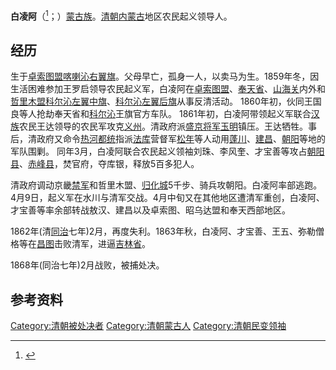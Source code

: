 '''白凌阿'''（{{lang-mnc| ᠪᡝᠠᠯᡳᠩᡤᠠ|v=Balingga}}<ref>{{cite book |author1=Hoong Teik Toh |title=Materials for a Genealogy of the Niohuru Clan: With Introductory Remarks on Manchu Onomastics |publisher=Harrassowitz |page=103 |url=https://books.google.com/books?id=ZSNMGosP0cAC&pg=PA103&lpg=PA103&dq=Balingga+manchu&source=bl&ots=13cP5pDDB1&sig=ACfU3U2gJkoJjAu3NqI2vGUIeRXh_HK3KQ&hl=en&sa=X&ved=2ahUKEwjXw_mNtI_nAhUMIjQIHdMDAasQ6AEwAHoECAoQAQ#v=onepage&q=Balingga%20manchu&f=false}}</ref>；{{bd|？||1868年|catIdx=B}}）[[蒙古族|蒙古族]]。[[清朝|清朝]][[内蒙古|内蒙古]]地区农民起义领导人。
== 经历 ==
生于[[卓索图盟|卓索图盟]][[喀喇沁右翼旗|喀喇沁右翼旗]]。父母早亡，孤身一人，以卖马为生。1859年冬，因生活困难参加王罗启领导农民起义军，白凌阿在[[卓索图盟|卓索图盟]]、[[奉天省|奉天省]]、[[山海关|山海关]]内外和[[哲里木盟|哲里木盟]][[科尔沁左翼中旗|科尔沁左翼中旗]]、[[科尔沁左翼后旗|科尔沁左翼后旗]]从事反清活动。 1860年初，伙同王国良等人抢劫奉天省和[[科尔沁|科尔沁]]王旗官方车队。 1861年初，白凌阿带领起义军联合[[汉族|汉族]]农民王达领导的农民军攻克[[义县|义州]]。清政府派[[盛京将军|盛京将军]][[玉明|玉明]]镇压。王达牺牲。事后，清政府又命令[[热河都统署旧址|热河都统]]指派[[法库|法库]]营督军[[松年|松年]]等人动用[[蓬川|蓬川]]、[[建昌|建昌]]、[[朝阳市|朝阳]]等地的军队围剿。 同年3月，白凌阿联合农民起义领袖刘珠、李风奎、才宝善等攻占[[朝阳县|朝阳县]]、[[赤峰县|赤峰县]]，焚官府，夺库银，释放5百多犯人。 

清政府调动京畿[[禁军|禁军]]和哲里木盟、[[归化城|归化城]]5千步、骑兵攻朝阳。白凌阿率部逃跑。4月9日，起义军在水川与清军交战。4月中旬又在其他地区遭清军重创，白凌阿、才宝善等率余部转战敖汉、建昌以及卓索图、昭乌达盟和奉天西部地区。 

1862年(清[[同治|同治]]七年)2月，再度失利。1863年秋，白凌阿、才宝善、王五、弥勒僧格等在[[昌图|昌图]]击败清军，进逼[[吉林省|吉林省]]。 

1868年(同治七年)2月战败，被捕处决。 

== 参考资料 ==
{{Reflist|}}

{{中國民變起事領袖}}

[[Category:清朝被处决者|Category:清朝被处决者]]
[[Category:清朝蒙古人|Category:清朝蒙古人]]
[[Category:清朝民变领袖|Category:清朝民变领袖]]
